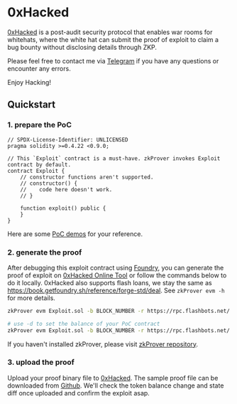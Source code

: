 # 0xHacked

[0xHacked](https://0xHacked.com) is a post-audit security protocol that enables war rooms for whitehats, where the white hat can submit the proof of exploit to claim a bug bounty without disclosing details through ZKP.

Please feel free to contact me via [Telegram](https://t.me/dimitrysc) if you have any questions or encounter any errors.

Enjoy Hacking!

## Quickstart
### 1. prepare the PoC

``` solidity
// SPDX-License-Identifier: UNLICENSED
pragma solidity >=0.4.22 <0.9.0;

// This `Exploit` contract is a must-have. zkProver invokes Exploit contract by default.
contract Exploit {
    // constructor functions aren't supported.
    // constructor() {
    //    code here doesn't work.
    // }

    function exploit() public {
    }
}
```

Here are some [PoC demos](https://github.com/0xHackedLabs/PoC) for your reference.

### 2. generate the proof

After debugging this exploit contract using [Foundry](https://github.com/foundry-rs/foundry), you can generate the proof of exploit on [0xHacked Online Tool](https://www.0xhacked.com/tool) or follow the commands below to do it locally.
0xHacked also supports flash loans, we stay the same as https://book.getfoundry.sh/reference/forge-std/deal. See `zkProver evm -h` for more details.

``` bash
zkProver evm Exploit.sol -b BLOCK_NUMBER -r https://rpc.flashbots.net/

# use -d to set the balance of your PoC contract
zkProver evm Exploit.sol -b BLOCK_NUMBER -r https://rpc.flashbots.net/ -d 10000ethers -d 0xdac17f958d2ee523a2206206994597c13d831ec7:100000gwei
```

If you haven't installed zkProver, please visit [zkProver repository](https://github.com/0xHackedLabs/zkProver).

### 3. upload the proof

Upload your proof binary file to [0xHacked](https://0xHacked.com). The sample proof file can be downloaded from [Github](https://github.com/0xHackedLabs/documentation/blob/main/attachment/SushiRouter.proof.bin). We'll check the token balance change and state diff once uploaded and confirm the exploit asap.
